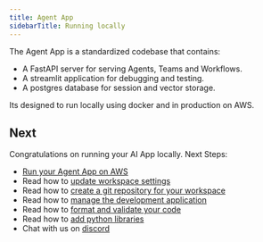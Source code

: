 ```yaml
---
title: Agent App
sidebarTitle: Running locally
---
```


The Agent App is a standardized codebase that contains:

- A FastAPI server for serving Agents, Teams and Workflows.
- A streamlit application for debugging and testing.
- A postgres database for session and vector storage.

Its designed to run locally using docker and in production on AWS.

<Snippet file="setup.mdx" />

<Snippet file="create-agent-app-codebase.mdx" />

<Snippet file="run-agent-app-local.mdx" />

<Snippet file="agent-app-delete-local-resources.mdx" />

## Next

Congratulations on running your AI App locally. Next Steps:

- [Run your Agent App on AWS](/workspaces/agent-app/aws)
- Read how to [update workspace settings](/workspaces/how-to/workspace-settings)
- Read how to [create a git repository for your workspace](/workspaces/how-to/git-repo)
- Read how to [manage the development application](/workspaces/how-to/development-app)
- Read how to [format and validate your code](/workspaces/how-to/format-and-validate)
- Read how to [add python libraries](/workspaces/how-to/install)
- Chat with us on [discord](https://agno.link/discord)
